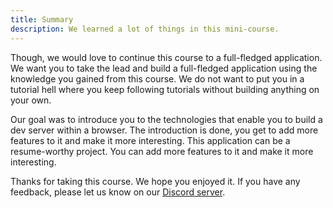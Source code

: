 ```yaml
---
title: Summary
description: We learned a lot of things in this mini-course.
---
```


<VideoEmbed
  id="uA63G1pRchE"
  title="Stackpack | WebContainers API, Monaco Editor, XTerm | Sandpack Clone with React and TypeScript"
  startAt={3092}
/>

Though, we would love to continue this course to a full-fledged application. We want you to take the lead and build a full-fledged application using the knowledge you gained from this course. We do not want to put you in a tutorial hell where you keep following tutorials without building anything on your own.

Our goal was to introduce you to the technologies that enable you to build a dev server within a browser. The introduction is done, you get to add more features to it and make it more interesting. This application can be a resume-worthy project. You can add more features to it and make it more interesting.

Thanks for taking this course. We hope you enjoyed it. If you have any feedback, please let us know on our [Discord server](https://discord.gg/DWAVqksVtx).
